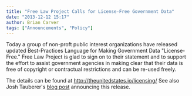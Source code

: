 ```yaml
---
title: "Free Law Project Calls for License-Free Government Data"
date: "2013-12-12 15:17"
author: Brian Carver
tags: ["Announcements", "Policy"]
---
```


Today a group of non-proft public interest organizations have released
updated Best-Practices Language for Making Government Data
"License-Free." Free Law Project is glad to sign on to their statement
and to support the effort to assist government agencies in making clear
that their data is free of copyright or contractual restrictions and can
be re-used freely.

The details can be found at <http://theunitedstates.io/licensing/> See
also Josh Tauberer's [blog
post](http://razor.occams.info/blog/2013/12/12/updated-guidance-for-federal-agencies-open-data-licensing/)
announcing this release.

